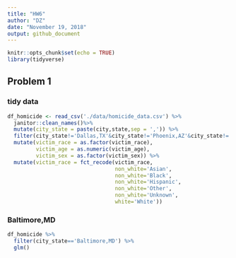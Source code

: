 ```yaml
---
title: "HW6"
author: "DZ"
date: "November 19, 2018"
output: github_document
---
```


```r
knitr::opts_chunk$set(echo = TRUE)
library(tidyverse)
```

## Problem 1

### tidy data
```r
df_homicide <- read_csv('./data/homicide_data.csv') %>%
  janitor::clean_names()%>%
  mutate(city_state = paste(city,state,sep = ',')) %>% 
  filter(city_state!='Dallas,TX'&city_state!='Phoenix,AZ'&city_state!='Kansas City,MO'&city_state!='Tulsa,AL') %>% 
  mutate(victim_race = as.factor(victim_race),
         victim_age = as.numeric(victim_age),
         victim_sex = as.factor(victim_sex)) %>% 
  mutate(victim_race = fct_recode(victim_race, 
                                  non_white='Asian',
                                  non_white='Black',
                                  non_white='Hispanic',
                                  non_white='Other',
                                  non_white='Unknown',
                                  white='White')) 
```

### Baltimore,MD
```r
df_homicide %>% 
  filter(city_state=='Baltimore,MD') %>% 
  glm()
  
```

